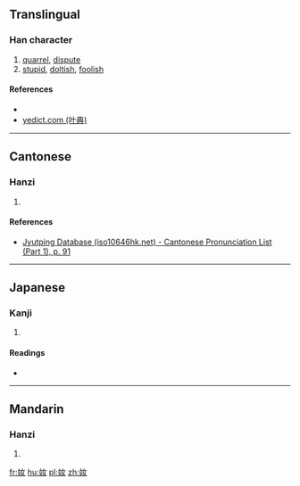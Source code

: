 {{also|㚣}}
==Translingual==

===Han character===
{{Han char|rn=38|rad=女|as=03|sn=6|four=4444<sub>4</sub>|canj=女女 (VV)|ids=⿰[[女]]女}}

# [[quarrel]], [[dispute]]
# [[stupid]], [[doltish]], [[foolish]]

====References====
* {{Han ref|kx=0255.080|dkj=06050|dj=0518.090|hdz=21029.030|uh=597B|ud=22907|bh=C9CF|bd=51663}}
*[http://yedict.com/htm/59/597B.htm yedict.com (叶典)]

----

==Cantonese==

===Hanzi===
{{yue-hanzi|jyut=[[nyun4]], [[lyun4]]|y=nyun4, lyun4}}

# {{defn|lang=yue|sort=女03}}

====References====
* [http://www.iso10646hk.net/jp/document/download.jsp Jyutping Database (iso10646hk.net) - Cantonese Pronunciation List (Part 1), p. 91]

----

==Japanese==

===Kanji===
{{ja-kanji|grade=|rs=女03}}

# {{defn|lang=ja|sort=女03}}

====Readings====
* {{ja-readings|on=[[だん]] (dan), [[なん]] (nan)|kun=[[いいあらそう]] (iiarasou)}}

----

==Mandarin==

===Hanzi===
{{cmn-hanzi|pin=[[nuán]] ([[nuan2]])|wg=nan<sup>2</sup>}}

# {{defn|lang=cmn|sort=女03}}

[[fr:奻]]
[[hu:奻]]
[[pl:奻]]
[[zh:奻]]
